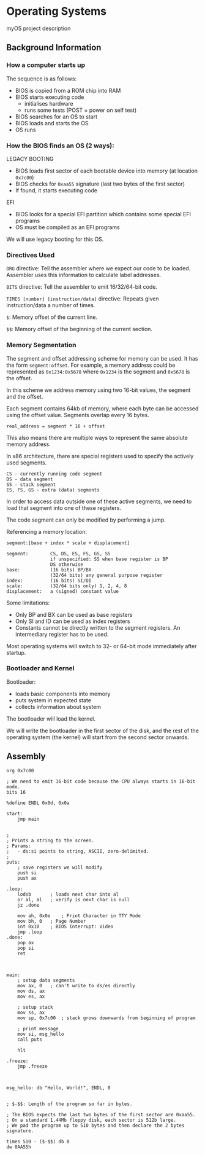 # Operating Systems {#myOS}

myOS project description

## Background Information
### How a computer starts up

The sequence is as follows:

- BIOS is copied from a ROM chip into RAM
- BIOS starts executing code
   - initialises hardware
   - runs some tests (POST = power on self test)
- BIOS searches for an OS to start
- BIOS loads and starts the OS
- OS runs

### How the BIOS finds an OS (2 ways):

LEGACY BOOTING

- BIOS loads first sector of each bootable device
  into memory (at location `0x7c00`)
- BIOS checks for `0xaa55` signature
  (last two bytes of the first sector)
- If found, it starts executing code

EFI

- BIOS looks for a special EFI partition
  which contains some special EFI programs
- OS must be compiled as an EFI programs

We will use legacy booting for this OS.


### Directives Used

`ORG` directive:
Tell the assembler where we expect our code to be loaded.
Assembler uses this information to calculate label addresses.

`BITS` directive:
Tell the assembler to emit 16/32/64-bit code.

`TIMES [number] [instruction/data]` directive:
Repeats given instruction/data a number of times.

`$`:  Memory offset of the current line.

`$$`: Memory offset of the beginning of the current section.


### Memory Segmentation

The segment and offset addressing scheme for memory can be used. It has the form `segment:offset`. For example, a memory address could be represented as `0x1234:0x5678` where `0x1234` is the segment and `0x5678` is the offset.

In this scheme we address memory using two 16-bit values, the segment and the offset.

Each segment contains 64kb of memory, where each byte can be accessed using the offset value. Segments overlap every 16 bytes.

    real_address = segment * 16 + offset

This also means there are multiple ways to represent the same absolute memory address.

In x86 architecture, there are special registers used to specify the actively used segments.

    CS - currently running code segment
    DS - data segment
    SS - stack segment
    ES, FS, GS - extra (data) segments

In order to access data outside one of these active segments, we need to load that segment into one of these registers.

The code segment can only be modified by performing a jump.

Referencing a memory location:

    segment:[base + index * scale + displacement]

    segment:        CS, DS, ES, FS, GS, SS
                    if unspecified: SS when base register is BP
                    DS otherwise
    base:           (16 bits) BP/BX
                    (32/64 bits) any general purpose register
    index:          (16 bits) SI/DI
    scale:          (32/64 bits only) 1, 2, 4, 8
    displacement:   a (signed) constant value


Some limitations:

- Only BP and BX can be used as base registers
- Only SI and ID can be used as index registers
- Constants cannot be directly written to the segment registers. An intermediary register has to be used.

Most operating systems will switch to 32- or 64-bit mode
immediately after startup.


### Bootloader and Kernel

Bootloader:

- loads basic components into memory
- puts system in expected state
- collects information about system

The bootloader will load the kernel.

We will write the bootloader in the first sector of the disk,
and the rest of the operating system (the kernel) will start
from the second sector onwards.

## Assembly

```
org 0x7c00

; We need to emit 16-bit code because the CPU always starts in 16-bit mode.
bits 16

%define ENDL 0x0d, 0x0a

start:
	jmp main


; 
; Prints a string to the screen.
; Params:
; 	- ds:si points to string, ASCII, zero-delimited.
; 
puts:
	; save registers we will modify
	push si
	push ax

.loop:
	lodsb		; loads next char into al
	or al, al	; verify is next char is null
	jz .done

	mov ah, 0x0e	; Print Character in TTY Mode
	mov bh, 0	; Page Number
	int 0x10	; BIOS Interrupt: Video
	jmp .loop
.done:
	pop ax
	pop si
	ret



main:
	; setup data segments
	mov ax, 0	; can't write to ds/es directly
	mov ds, ax
	mov es, ax

	; setup stack
	mov ss, ax
	mov sp, 0x7c00	; stack grows downwards from beginning of program

	; print message
	mov si, msg_hello
	call puts

	hlt

.freeze:
	jmp .freeze



msg_hello: db "Hello, World!", ENDL, 0


; $-$$: Length of the program so far in bytes.

; The BIOS expects the last two bytes of the first sector are 0xaa55.
; On a standard 1.44Mb floppy disk, each sector is 512b large.
; We pad the program up to 510 bytes and then declare the 2 bytes signature.

times 510 - ($-$$) db 0
dw 0AA55h



```
